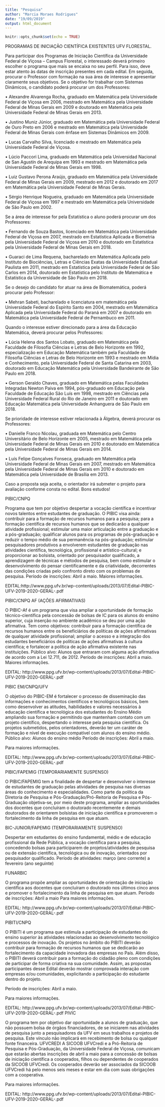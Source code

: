 ```yaml
---
title: "Pesquisa"
author: "Marcia Moraes Rodrigues"
date: "19/09/2019"
output: html_document
---
```


```r
knitr::opts_chunk$set(echo = TRUE)
```
PROGRAMAS DE INICIAÇÃO CIENTÍFICA EXISTENTES UFV FLORESTAL.

Para participar dos Programas de Iniciação Científica da Universidade Federal de Viçosa – Campus Florestal, o interessado deverá primeiro escolher o programa que mais se encaixa no seu perfil. Para isso, deve estar atento às datas de inscrição presentes em cada edital. Em seguida, procurar o Professor com formação na sua área de interesse e apresentar claramente seus objetivos. 
Se o objetivo for trabalhar com Sistemas Dinâmicos, o candidato poderá procurar um dos Professores:

•	Alexandre Alvarenga Rocha, graduado em Matemática pela Universidade Federal de Viçosa em 2006, mestrado em Matemática pela Universidade Federal de Minas Gerais em 2009 e doutorado em Matemática pela Universidade Federal de Minas Gerais em 2013. 

•	Justino Muniz Júnior, graduado em Matemática pela Universidade Federal de Ouro Preto em 2006 e mestrado em Matemática pela Universidade Federal de Minas Gerais com ênfase em Sistemas Dinâmicos em 2009. 

•	Lucas Carvalho Silva, licenciado e mestrado em Matemática pela Universidade Federal de Viçosa.

•	Lúcio Paccori Lima, graduado em Matemática pela Universidad Nacional de San Agustín de Arequipa em 1993 e mestrado em Matemática pela Universidade Federal de Minas Gerais em 1998. 

•	Luiz Gustavo Perona Araújo, graduado em Matemática pela Universidade Federal de Minas Gerais em 2009, mestrado em 2012 e doutorado em 2017 em Matemática pela Universidade Federal de Minas Gerais. 

•	Sérgio Henrique Nogueira, graduado em Matemática pela Universidade Federal de Viçosa em 1997 e mestrado em Matemática pela Universidade de São Paulo em 2002. 

Se a área de interesse for pela Estatística o aluno poderá procurar um dos Professores:

•	Fernando de Souza Bastos, licenciado em Matemática pela Universidade Federal de Viçosa em 2007, mestrado em Estatística Aplicada e Biometria pela Universidade Federal de Viçosa em 2010 e doutorado em Estatística pela Universidade Federal de Minas Gerais em 2018. 

•	Guaraci de Lima Requena, bacharelado em Matemática Aplicada pelo Instituto de Biociências, Letras e Ciências Exatas da Universidade Estadual Paulista em 2011, mestrado em Estatística pela Universidade Federal de São Carlos em 2014, doutorado em Estatística pelo Instituto de Matemática e Estatística da Universidade de São Paulo em 2018.

Se o desejo do candidato for atuar na área de Biomatemática, poderá procurar pelo Professor:

•	Mehran Sabeti, bacharelado e licenciatura em matemática pela Universidade Federal do Espírito Santo em 2004, mestrado em Matemática Aplicada pela Universidade Federal do Paraná em 2007 e doutorado em Matemática pela Universidade Federal de Pernambuco em 2011. 

Quando o interesse estiver direcionado para a área da Educação Matemática, deverá procurar pelos Professores:

•	Lúcia Helena dos Santos Lobato, graduado em Matemática pela Faculdade de Filosofia Ciências e Letras de Belo Horizonte em 1992, especialização em Educação Matemática também pela Faculdade de Filosofia Ciências e Letras de Belo Horizonte em 1993 e mestrado em Mídia e Conhecimento, pela Universidade Federal de Santa Catarina em 2003, doutorado em Educação Matemática pela Universidade Bandeirante de São Paulo em 2018.  

•	Gerson Geraldo Chaves, graduado em Matemática pelas Faculdades Integradas Newton Paiva em 1994, pós-graduado em Educação pela Faculdade de Educação São Luís em 1998, mestrado em Ciências pela Universidade Federal Rural do Rio de Janeiro em 2011 e doutorado em Educação Matemática pela Universidade Anhanguera de São Paulo em 2018.

Se prioridade de interesse estiver relacionada à Álgebra, deverá procurar os Professores: 

•	Danielle Franco Nicolau, graduada em Matemática pelo Centro Universitário de Belo Horizonte em 2005, mestrado em Matemática pela Universidade Federal de Minas Gerais em 2010 e doutorado em Matemática pela Universidade Federal de Minas Gerais em 2014. 

•	Luís Felipe Gonçalves Fonseca, graduado em Matemática pela Universidade Federal de Minas Gerais em 2007, mestrado em Matemática pela Universidade Federal de Minas Gerais em 2010 e doutorado em Matemática pela Universidade de Brasília em 2013. 


Caso a proposta seja aceita, o orientador irá submeter o projeto para avaliação conforme consta no edital. Bons estudos!


PIBIC/CNPQ

Programa que tem por objetivo despertar a vocação científica e incentivar novos talentos entre estudantes de graduação. O PIBIC visa ainda: contribuir para a formação de recursos humanos para a pesquisa; para a formação científica de recursos humanos que se dedicarão a qualquer atividade profissional; estimular uma maior articulação entre a graduação e a pós-graduação; qualificar alunos para os programas de pós-graduação e reduzir o tempo médio de sua permanência na pós-graduação; estimular pesquisadores produtivos a envolverem estudantes de graduação nas atividades científica, tecnológica, profissional e artístico-cultural; e proporcionar ao bolsista, orientado por pesquisador qualificado, a aprendizagem de técnicas e métodos de pesquisa, bem como estimular o desenvolvimento do pensar cientificamente e da criatividade, decorrentes das condições criadas pelo confronto direto com os problemas de pesquisa.
Período de inscrições:  Abril a maio.
Maiores informações.

EDITAL:http://www.ppg.ufv.br/wp-content/uploads/2013/07/Edital-PIBIC-UFV-2019-2020-GERAL-.pdf

PIBIC/CNPQ AF (AÇÕES AFIRMATIVAS)

O PIBIC-Af é um programa que visa ampliar a oportunidade de formação técnico-científica pela concessão de bolsas de IC para os alunos do ensino superior, cuja inserção no ambiente acadêmico se deu por uma ação afirmativa. Tem como objetivos: contribuir para a formação científica de recursos humanos entre os beneficiários de políticas de ações afirmativas de qualquer atividade profissional; ampliar o acesso e a integração dos estudantes beneficiários de políticas de ações afirmativas à cultura científica; e fortalecer a política de ação afirmativa existente nas instituições.
Público alvo: Alunos que entraram com alguma ação afirmativa de acordo com a Lei 12.711, de 2012.
Período de inscrições: Abril a maio.
Maiores informações.

EDITAL: http://www.ppg.ufv.br/wp-content/uploads/2013/07/Edital-PIBIC-UFV-2019-2020-GERAL-.pdf

PIBIC EM/CNPQ/UFV

O objetivo do PIBIC-EM é fortalecer o processo de disseminação das informações e conhecimentos científicos e tecnológicos básicos, bem como desenvolver as atitudes, habilidades e valores necessários à educação científica e tecnológica dos estudantes do Ensino Médio ampliando sua formação e permitindo que mantenham contato com um projeto científico, despertando o interesse pela pesquisa científica. Os projetos submetidos, pelos orientadores, deverão ter um caráter de formação e nível de execução compatível com alunos do ensino médio.
Público alvo: Alunos do ensino médio
Período de inscrições: Abril a maio.

Para maiores informações.

EDITAL: http://www.ppg.ufv.br/wp-content/uploads/2013/07/Edital-PIBIC-UFV-2019-2020-GERAL-.pdf

PIBIC/FAPEMIG (TEMPORARIAMENTE SUSPENSO)

O PIBIC/FAPEMIG tem a finalidade de despertar e desenvolver o interesse de estudantes de graduação pelas atividades de pesquisa nas diversas áreas do conhecimento e especialidades. Como parte da política da Diretoria de Pesquisa e Pós-Graduação/Pró-Reitoria de Pesquisa e Pós-Graduação objetiva-se, por meio deste programa, ampliar as oportunidades dos docentes que concluíram o doutorado recentemente e demais doutorados de orientarem bolsistas de iniciação científica e promoverem o fortalecimento da linha de pesquisa em que atuam.

BIC-JUNIOR/FAPEMIG (TEMPORARIAMENTE SUSPENSO)

Despertar em estudantes do ensino fundamental, médio e de educação profissional da Rede Pública, a vocação científica para a pesquisa, concedendo bolsas para participarem de projetos/atividades de pesquisa ou de extensão científica, tecnológica ou de inovação, orientados por pesquisador qualificado.
Período de atividades: março (ano corrente) a fevereiro (ano seguinte)


FUNARBIC

O programa propõe ampliar as oportunidades de orientação de iniciação científica aos docentes que concluíram o doutorado nos últimos cinco anos e promover o fortalecimento da linha de pesquisa em que atuam.
Período de inscrições: Abril a maio
Para maiores informações.

EDITAL: http://www.ppg.ufv.br/wp-content/uploads/2013/07/Edital-PIBIC-UFV-2019-2020-GERAL-.pdf


PIBITI/CNPQ

O PIBITI é um programa que estimula a participação de estudantes do ensino superior às atividades relacionadas ao desenvolvimento tecnológico e processos de inovação. Os projetos no âmbito do PIBITI deverão contribuir para formação de recursos humanos que se dedicarão ao fortalecimento da capacidade inovadora das empresas no País. Além disso, o PIBITI deverá contribuir para a formação do cidadão pleno com condições de participar de forma criativa na sua comunidade. Assim, as propostas participantes desse Edital deverão mostrar comprovada interação com empresas e/ou comunidades, explicitando a participação do estudante dentro do projeto.

Período de inscrições: Abril a maio.

Para maiores informações.

EDITAL: http://www.ppg.ufv.br/wp-content/uploads/2013/07/Edital-PIBIC-UFV-2019-2020-GERAL-.pdf
PIVIC

O programa tem por objetivo dar oportunidade a alunos de graduação, que não possuem bolsa de órgãos financiadores, de se iniciarem nas atividades de pesquisa junto a pesquisadores da UFV em seus trabalhos e projetos de pesquisa. Este vínculo não implicará em recebimento de bolsa ou qualquer fonte financeira.
UFVCREDI
A SICOOB UFVCredi e a Pró-Reitoria de Pesquisa e Pós-Graduação, da Universidade Federal de Viçosa, comunicam que estarão abertas inscrições de abril a maio para a concessão de bolsas de iniciação científica a cooperados, filhos ou dependentes de cooperados da SICOOB UFVCredi. Os cooperados deverão ser associados da SICOOB UFVCredi há pelo menos seis meses e estar em dia com suas obrigações com a cooperativa.

Para maiores informações.

EDITAL: http://www.ppg.ufv.br/wp-content/uploads/2013/07/Edital-PIBIC-UFV-2019-2020-GERAL-.pdf

